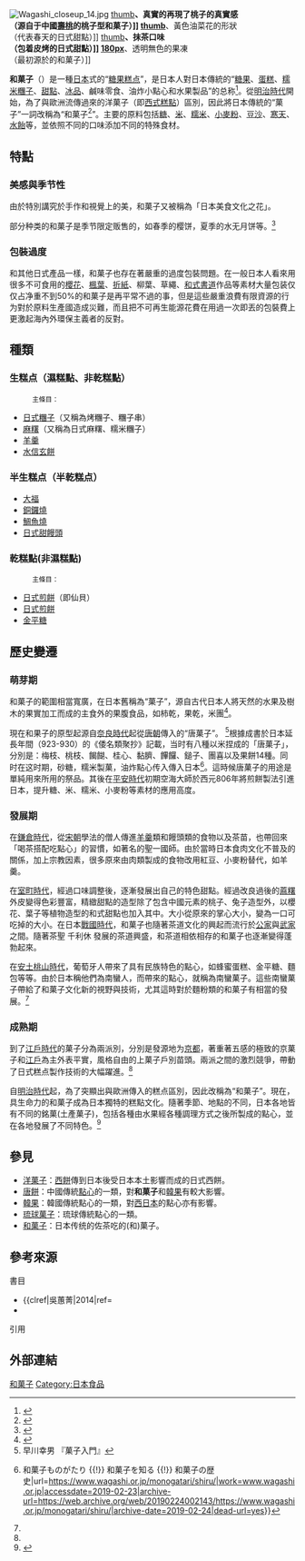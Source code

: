 [[File:Wagashi_closeup_14.jpg|thumbnail]]
[[file:Seioubo_Japanese_traditional_sweets.jpg|thumb]]'''、真實的再現了桃子的真實感<br>（源自于中國[[壽桃|壽桃]]的桃子型和菓子）]]
[[file:Nano_Hana.jpg|thumb]]'''、黃色油菜花的形狀<br>（代表春天的日式甜點）]]
[[file:Genjimaki.jpg|thumb]]'''、抹茶口味<br>（包着皮烤的日式甜點）]]
[[file:Mizushingenmochi.JPG|180px]]'''、透明無色的果凍<br>（最初源於{{tsl|ja|信玄餅|信玄餅}}的和菓子）]]

'''和菓子'''（{{jpn|j=和菓子|hg=わがし|rm=wagashi}}）是一種[[日本|日本]]式的“[[菓子|糖果糕点]]”，是日本人對日本傳統的“[[糖果|糖果]]、[[蛋糕|蛋糕]]、[[糯米糰子|糯米糰子]]、[[甜點|甜點]]、[[冰品|冰品]]、鹹味零食、油炸小點心和水果製品”的总称<ref>{{harvnb|洪建德|2003|p=}}</ref>。從[[明治時代|明治時代]]開始，為了與歐洲流傳過來的洋菓子（即[[西式糕點|西式糕點]]）區別，因此將日本傳統的“菓子”一詞改稱為“和菓子<ref>{{Cite web|title=【日本美食】沒吃過這10種料理，別說你來過日本！|url=https://allabout-japan.com/zh-tw/article/5446/|accessdate=2019-05-27|work=All About Japan|language=zh-tw|archive-date=2021-01-05|archive-url=https://web.archive.org/web/20210105070408/https://allabout-japan.com/zh-tw/article/5446/|dead-url=no}}</ref>”。主要的原料包括[[糖|糖]]、[[大米|米]]、[[糯米|糯米]]、[[小麥粉|小麥粉]]、[[豆沙|豆沙]]、[[寒天|寒天]]、[[水飴|水飴]]等，並依照不同的口味添加不同的特殊食材。

==特點==
=== 美感與季节性 ===
由於特別講究於手作和視覺上的美，和菓子又被稱為「日本美食文化之花」。

部分种类的和菓子是季节限定贩售的，如春季的樱饼，夏季的水无月饼等。<ref>{{Cite web|title=【張維中專欄】和菓子危機：日本年輕人不再愛吃和菓子？-風傳媒|url=https://www.storm.mg/lifestyle/329332|accessdate=2019-05-27|last=Storm.mg|work=www.storm.mg|language=zh-TW|archive-date=2021-01-05|archive-url=https://web.archive.org/web/20210105070317/https://www.storm.mg/lifestyle/329332|dead-url=no}}</ref>

=== 包裝過度 ===
和其他日式產品一樣，和菓子也存在著嚴重的過度包裝問題。在一般日本人看來用很多不可食用的[[櫻花|櫻花]]、[[楓葉|楓葉]]、[[折紙|折紙]]、柳葉、草繩、[[和式書道|和式書道]]作品等素材大量包装仅仅占净重不到50%的和菓子是再平常不過的事，但是這些嚴重浪費有限資源的行为對於原料生產國造成災難，而且把不可再生能源花費在用過一次即丟的包裝費上更激起海內外環保主義者的反對。

==種類==
===生糕点（濕糕點、非乾糕點）===
:<small>主條目：{{link-ja|生糕點|生菓子}}</small>
*[[日式糰子|日式糰子]]（又稱為烤糰子、糰子串）
*[[麻糬|麻糬]]（又稱為日式麻糬、糯米糰子）
*[[羊羹|羊羹]]
*[[水信玄餅|水信玄餅]]

===半生糕点（半乾糕点）===
*[[大福_(食品)|大福]]
*[[銅鑼燒|銅鑼燒]]
*[[鯛魚燒|鯛魚燒]]
*[[日式甜饅頭|日式甜饅頭]]

===乾糕點(非濕糕點)===
:<small>主條目：{{link-ja|乾糕點|干菓子}}</small>
*[[日式煎餅|日式煎餅]]（即仙貝）
*[[日式煎餅|日式煎餅]]
*[[金平糖|金平糖]]

==歷史變遷==
=== 萌芽期 ===
和菓子的範圍相當寬廣，在日本舊稱為“菓子”，源自古代日本人將天然的水果及樹木的果實加工而成的主食外的果腹食品，如柿乾，果乾，米團<ref>{{Cite web|title=一生至少想吃一次的和菓子 日經中文網|url=https://zh.cn.nikkei.com/columnviewpoint/tearoom/32745-2018-10-24-05-03-43.html?start=1|accessdate=2019-05-27|work=zh.cn.nikkei.com|archive-url=https://web.archive.org/web/20190527060933/https://zh.cn.nikkei.com/columnviewpoint/tearoom/32745-2018-10-24-05-03-43.html%3Fstart%3D1|archive-date=2019-05-27|dead-url=yes}}</ref>。

現在和果子的原型起源自[[奈良時代|奈良時代]]起從[[唐朝|唐朝]]傳入的“唐菓子”。 <ref name="菓子入門8">早川幸男 『菓子入門』 </ref>根據成書於日本延長年間（923-930）的《倭名類聚抄》記載，当时有八種以米捏成的「唐菓子」，分別是：梅枝、桃枝、餲餬、桂心、黏臍、饆饠、鎚子、團喜以及果餅14種。同时在这时期，砂糖，糯米製菓，油炸點心传入傳入日本<ref name=":0">{{Cite web|title=全国和菓子協会 {{!}} 和菓子ものがたり {{!}} 和菓子を知る {{!}} 和菓子の歴史|url=https://www.wagashi.or.jp/monogatari/shiru/|work=www.wagashi.or.jp|accessdate=2019-02-23|archive-url=https://web.archive.org/web/20190224002143/https://www.wagashi.or.jp/monogatari/shiru/|archive-date=2019-02-24|dead-url=yes}}</ref>。這時候唐菓子的用途是單純用來{{tsl|ja|祭神|祭神}}所用的祭品。其後在[[平安時代|平安時代]]初期空海大師於西元806年將煎餅製法引進日本，提升糖、米、糯米、小麥粉等素材的應用高度。

=== 發展期 ===
在[[鎌倉時代|鎌倉時代]]，從[[宋朝|宋朝]]學法的僧人傳進[[羊羹|羊羹]]類和饅頭類的食物以及茶苗，也帶回來「喝茶搭配吃點心」的習慣，如著名的聖一國師。由於當時日本食肉文化不普及的關係，加上宗教因素，很多原來由肉類製成的食物改用紅豆、小麥粉替代，如羊羹。

在[[室町時代|室町時代]]，經過口味調整後，逐漸發展出自己的特色甜點。經過改良過後的[[蔴糬|蔴糬]]外皮變得色彩豐富，精緻甜點的造型除了包含中國元素的桃子、兔子造型外，以櫻花、葉子等植物造型的和式甜點也加入其中。大小從原來的掌心大小，變為一口可吃掉的大小。在日本[[战国时代_(日本)|戰國時代]]，和菓子也隨著茶道文化的興起而流行於[[公家_(日本)|公家]]與[[武家|武家]]之間。隨著茶聖 千利休 發展的茶道興盛，和茶道相依相存的和菓子也逐漸變得蓬勃起來。

在[[安土桃山時代|安土桃山時代]]，葡萄牙人帶來了具有民族特色的點心，如蜂蜜蛋糕、金平糖、麵包等等。由於日本稱他們為南蠻人，而帶來的點心，就稱為南蠻菓子。這些南蠻菓子帶給了和菓子文化新的視野與技術，尤其這時對於麵粉類的和菓子有相當的發展。<ref name=":0" />

=== 成熟期 ===
到了[[江戶時代|江戶時代]]的菓子分為兩派別，分別是發源地为[[京都|京都]]，著重著五感的極致的京菓子和[[江戶|江戶]]為主外表平實，風格自由的上菓子戶別苗頭。兩派之間的激烈競爭，帶動了日式糕点製作技術的大幅躍進。<ref name=":0" />

自[[明治時代|明治時代]]起，為了突顯出與歐洲傳入的糕点區別，因此改稱為“和菓子”。現在，具生命力的和菓子成為日本獨特的糕點文化。隨著季節、地點的不同，日本各地皆有不同的銘菓(土產菓子)，包括各種由水果經各種調理方式之後所製成的點心，並在各地發展了不同特色。<ref>{{Cite web|title=FUN! JAPAN Malaysia|url=https://www.fun-japan.jp/my|work=FUN! JAPAN Malaysia|accessdate=2019-02-23|language=en|archive-date=2019-05-30|archive-url=https://web.archive.org/web/20190530231232/https://www.fun-japan.jp/my|dead-url=no}}</ref>

==參見==
*[[洋菓子|洋菓子]]：[[西餅|西餅]]傳到日本後受日本本土影響而成的日式西餅。
*[[唐餅|唐餅]]：中國傳統[[點心|點心]]的一類，對'''和菓子'''和[[韓果|韓果]]有較大影響。
*[[韓果|韓果]]：韓國傳統點心的一類，對[[西日本|西日本]]的點心亦有影響。
*[[琉球菓子|琉球菓子]]：琉球傳統點心的一類。
*[[和菓子|和菓子]]：日本传统的佐茶吃的(和)菓子。

== 參考來源 ==
{{Portal box|日本|歷史|漢字文化圈}}
;書目
*{{clref|吳蕙菁|2014|ref= {{cite book | title= 《揉美的力量：吳蕙菁和菓子》 | author= 吳蕙菁 | publisher= [[聯合文學|聯合文學]] |date= 2014-09-29 | origyear= 2014 | isbn= 978-986-323-085-4 | pages= {{{pages|240頁}}}|location= 臺灣 | language= zh}}
*{{clref|洪建德|2003| ref= {{cite isbn|9570825405|ref=harv|noedit}}}}

;引用
{{reflist|1|refs= }}

==外部連結==
{{Authority control}}
[[Category:和菓子|]]
[[Category:日本食品|Category:日本食品]]